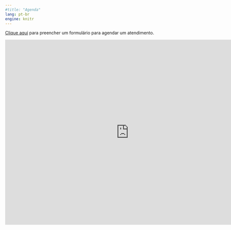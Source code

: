 ```yaml
---
#title: "Agenda"
lang: pt-br
engine: knitr
---
```


[Clique aqui](https://docs.google.com/forms/d/1V4fqkRzGsKWCG6WgzWe4-UUMrFSjUajp38oqIvlm6uQ/edit) para preencher um formulário para agendar um atendimento.


<iframe src="https://calendar.google.com/calendar/embed?title=Agenda%20acad%C3%AAmica&amp;showPrint=0&amp;src=camargofurg%40gmail.com&ctz=America/Sao_Paulo" style="border: 0" width="800" height="600" frameborder="0" scrolling="no"></iframe>


